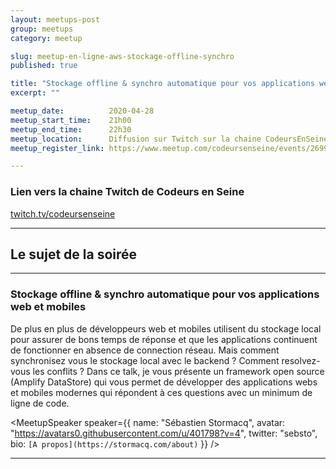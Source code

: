 ```yaml
---
layout: meetups-post
group: meetups
category: meetup

slug: meetup-en-ligne-aws-stockage-offline-synchro
published: true

title: "Stockage offline & synchro automatique pour vos applications web et mobiles"
excerpt: ""

meetup_date:          2020-04-28
meetup_start_time:    21h00
meetup_end_time:      22h30
meetup_location:      Diffusion sur Twitch sur la chaine CodeursEnSeine
meetup_register_link: https://www.meetup.com/codeursenseine/events/269969001

---
```



### Lien vers la chaine Twitch de Codeurs en Seine

<a href="https://www.twitch.tv/codeursenseine">twitch.tv/codeursenseine</a>

---

## Le sujet de la soirée

---

### Stockage offline & synchro automatique pour vos applications web et mobiles

De plus en plus de développeurs web et mobiles utilisent du stockage local pour assurer de bons temps de réponse et que les applications continuent de fonctionner en absence de connection réseau. Mais comment synchronisez vous le stockage local avec le backend ? Comment resolvez-vous les conflits ? Dans ce talk, je vous présente un framework open source (Amplify DataStore) qui vous permet de développer des applications webs et mobiles modernes qui répondent à ces questions avec un minimum de ligne de code.

<MeetupSpeaker speaker={{
  name: "Sébastien Stormacq",
  avatar: "https://avatars0.githubusercontent.com/u/401798?v=4",
  twitter: "sebsto",
  bio: `[A propos](https://stormacq.com/about)`
}} />

---
